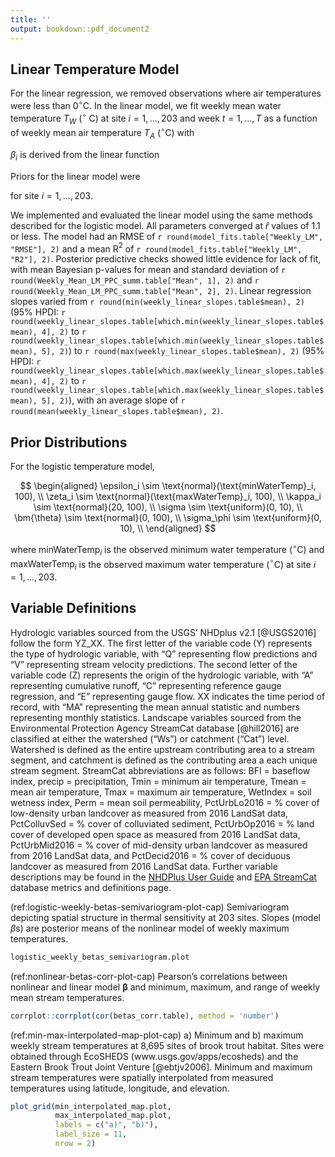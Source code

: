 ```yaml
---
title: ''
output: bookdown::pdf_document2
---
```


\renewcommand{\thefigure}{S\arabic{figure}}
\setcounter{figure}{0}

## Linear Temperature Model
For the linear regression, we removed observations where air temperatures were less than 0$^\circ$C. In the linear model, we fit weekly mean water temperature $T_W$ ($^\circ$ C) at site $i = 1,...,203$ and week $t = 1,...,T$ as a function of weekly mean air temperature $T_A$ ($^\circ$C) with

\begin{equation}
  \text{T}_{Wi,t} \sim \text{normal}(\alpha_i + \beta_i\text{T}_{Ai,t}, \sigma^2).
  (\#eq:Observation)
\end{equation}

\noindent $\beta_i$ is derived from the linear function

\begin{equation}
  \beta_i \sim \text{normal}(\theta_1 + \theta_2\text{PCA}_{1,i} + \theta_3\text{PCA}_{2,i} + \theta_4\text{PCA}_{3,i} + \theta_5\text{PCA}_{4,i} + \theta_6\text{PCA}_{5,i}, \sigma^2_\beta).
  (\#eq:PCALinear)
\end{equation}

\noindent Priors for the linear model were

\begin{equation}
  \alpha_i \sim \text{normal}(0, 1000),\\
  \sigma \sim \text{uniform}(0, 10),\\
  \bm{\theta} \sim \text{normal}(0, 100),\\
  \sigma_\beta \sim \text{uniform}(0, 10),\\
\end{equation}

\noindent for site $i = 1,...,203$.

We implemented and evaluated the linear model using the same methods described for the logistic model. All parameters converged at $\hat{r}$ values of 1.1 or less. The model had an RMSE of `r round(model_fits.table["Weekly_LM", "RMSE"], 2)` and a mean R$^2$ of `r round(model_fits.table["Weekly_LM", "R2"], 2)`. Posterior predictive checks showed little evidence for lack of fit, with mean Bayesian p-values for mean and standard deviation of `r round(Weekly_Mean_LM_PPC_summ.table["Mean", 1], 2)` and `r round(Weekly_Mean_LM_PPC_summ.table["Mean", 2], 2)`. Linear regression slopes varied from `r round(min(weekly_linear_slopes.table$mean), 2)` (95% HPDI: `r round(weekly_linear_slopes.table[which.min(weekly_linear_slopes.table$mean), 4], 2)` to `r round(weekly_linear_slopes.table[which.min(weekly_linear_slopes.table$mean), 5], 2)`) to `r round(max(weekly_linear_slopes.table$mean), 2)` (95% HPDI: `r round(weekly_linear_slopes.table[which.max(weekly_linear_slopes.table$mean), 4], 2)` to `r round(weekly_linear_slopes.table[which.max(weekly_linear_slopes.table$mean), 5], 2)`), with an average slope of `r round(mean(weekly_linear_slopes.table$mean), 2)`.

\newpage

## Prior Distributions
For the logistic temperature model,

$$
\begin{aligned}
  \epsilon_i \sim \text{normal}(\text{minWaterTemp}_i, 100), \\
  \zeta_i \sim \text{normal}(\text{maxWaterTemp}_i, 100), \\
  \kappa_i \sim \text{normal}(20, 100), \\
  \sigma \sim \text{uniform}(0, 10), \\
  \bm{\theta} \sim \text{normal}(0, 100), \\
  \sigma_\phi \sim \text{uniform}(0, 10), \\
\end{aligned}
$$

\noindent where $\text{minWaterTemp}_i$ is the observed minimum water temperature ($^\circ$C) and $\text{maxWaterTemp}_i$ is the observed maximum water temperature ($^\circ$C) at site $i = 1,...,203$.

\newpage

## Variable Definitions
Hydrologic variables sourced from the USGS' NHDplus v2.1 [@USGS2016] follow the form YZ_XX. The first letter of the variable code (Y) represents the type of hydrologic variable, with "Q" representing flow predictions and "V" representing stream velocity predictions. The second letter of the variable code (Z) represents the origin of the hydrologic variable, with "A" representing cumulative runoff, "C" representing reference gauge regression, and "E" representing gauge flow. XX indicates the time period of record, with "MA" representing the mean annual statistic and numbers representing monthly statistics. Landscape variables sourced from the Environmental Protection Agency StreamCat database [@hill2016] are classified at either the watershed ("Ws") or catchment ("Cat") level. Watershed is defined as the entire upstream contributing area to a stream segment, and catchment is defined as the contributing area a each unique stream segment. StreamCat abbreviations are as follows: BFI = baseflow index, precip = precipitation, Tmin = minimum air temperature, Tmean = mean air temperature, Tmax = maximum air temperature, WetIndex = soil wetness index, Perm = mean soil permeability, PctUrbLo2016 = % cover of low-density urban landcover as measured from 2016 LandSat data, PctColluvSed = % cover of colluviated sediment, PctUrbOp2016 = % land cover of developed open space as measured from 2016 LandSat data, PctUrbMid2016 = % cover of mid-density urban landcover as measured from 2016 LandSat data, and PctDecid2016 = % cover of deciduous landcover as measured from 2016 LandSat data. Further variable descriptions may be found in the [NHDPlus User Guide](https://pubs.er.usgs.gov/publication/ofr20191096) and [EPA StreamCat](https://www.epa.gov/national-aquatic-resource-surveys/streamcat-metrics-and-definitions) database metrics and definitions page.

\newpage

(ref:logistic-weekly-betas-semivariogram-plot-cap) Semivariogram depicting spatial structure in thermal sensitivity at 203 sites. Slopes (model $\beta$s) are posterior means of the nonlinear model of weekly maximum temperatures.

```r
logistic_weekly_betas_semivariogram.plot
```

\newpage

(ref:nonlinear-betas-corr-plot-cap) Pearson's correlations between nonlinear and linear model $\bm{\beta}$ and minimum, maximum, and range of weekly mean stream temperatures.

```r
corrplot::corrplot(cor(betas_corr.table), method = 'number')
```

\newpage

(ref:min-max-interpolated-map-plot-cap) a) Minimum and b) maximum weekly stream temperatures at 8,695 sites of brook trout habitat. Sites were obtained through EcoSHEDS (www.usgs.gov/apps/ecosheds) and the Eastern Brook Trout Joint Venture [@ebtjv2006].  Minimum and maximum stream temperatures were spatially interpolated from measured temperatures using latitude, longitude, and elevation.

```r
plot_grid(min_interpolated_map.plot,
          max_interpolated_map.plot,
          labels = c("a)", "b)"),
          label_size = 11,
          nrow = 2)
```

